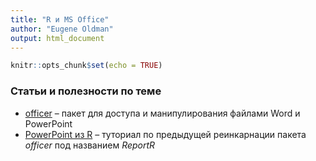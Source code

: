 ```yaml
---
title: "R и MS Office"
author: "Eugene Oldman"
output: html_document
---
```


```r
knitr::opts_chunk$set(echo = TRUE)
```

### Статьи и полезности по теме
* [officer](https://cran.r-project.org/web/packages/officer/index.html) -- пакет для доступа и манипулирования файлами Word и PowerPoint
* [PowerPoint из R](http://ru-datascience.ru/2015/11/19/prezentatsii-powerpoint-iz-r/) -- туториал по предыдущей реинкарнации пакета *officer* под названием *ReportR*

